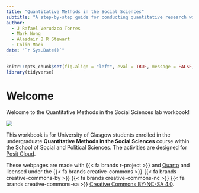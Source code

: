 ```yaml
---
title: "Quantitative Methods in the Social Sciences"
subtitle: "A step-by-step guide for conducting quantitative research with R"
author:
  - J Rafael Verudzco Torres
  - Mark Wong
  - Alasdair B R Stewart
  - Colin Mack
date: "`r Sys.Date()`"
---
```


```r
knitr::opts_chunk$set(fig.align = "left", eval = TRUE, message = FALSE, warning = FALSE, out.width = "100%")
library(tidyverse)
```

# Welcome {-#Welcome}

Welcome to the Quantitative Methods in the Social Sciences lab workbook!

![](./images/quant_methods_hex.svg){fig-alt="Hexsticker for UofG UG Hons Quants Methods."}

This workbook is for University of Glasgow students enrolled in the undergraduate **Quantitative Methods in the Social Sciences** course within the School of Social and Political Sciences. The activities are designed for [Posit Cloud](https://posit.cloud/).

These webpages are made with {{< fa brands r-project >}} and [Quarto](https://quarto.org) and licensed under the {{< fa brands creative-commons >}} {{< fa brands creative-commons-by >}} {{< fa brands creative-commons-nc >}} {{< fa brands creative-commons-sa >}} [Creative Commons BY-NC-SA 4.0](https://creativecommons.org/licenses/by-nc-sa/4.0/).
